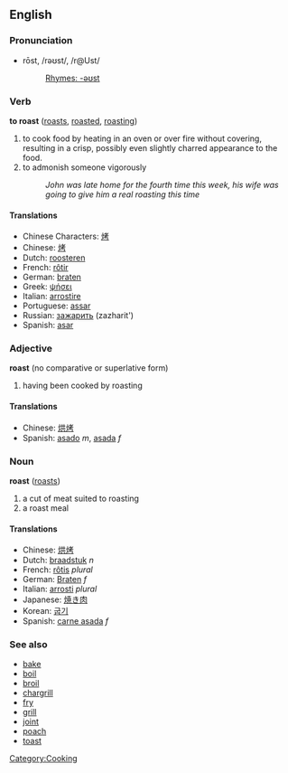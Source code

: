 ==English==
===Pronunciation===
*rōst, /rəʊst/, /r@Ust/
*:[[Rhymes:English:-əʊst|Rhymes: -əʊst]]
[[Category:Cooking]]
===Verb===
'''to roast''' ([[roasts]], [[roasted]], [[roasting]])

# to cook food by heating in an oven or over fire without covering, resulting in a crisp, possibly even slightly charred appearance to the food.
# to admonish someone vigorously
#:''John was late home for the fourth time this week, his wife was going to give him a real roasting this time''

====Translations====
*Chinese Characters: [[烤]]
*Chinese: [[烤]]
*Dutch: [[roosteren]]
*French: [[rôtir]]
*German: [[braten]]
*Greek: [[ψήσει]]
*Italian: [[arrostire]]
*Portuguese: [[assar]]
*Russian: [[зажарить]] (zazharit')
*Spanish: [[asar]]

===Adjective===
'''roast''' (no comparative or superlative form)

# having been cooked by roasting

====Translations====
*Chinese: [[烘烤]]
*Spanish: [[asado]] ''m'', [[asada]] ''f''

===Noun===
'''roast''' ([[roasts]])

<!-- real defs needed -->
# a cut of meat suited to roasting
# a roast meal

====Translations====
*Chinese: [[烘烤]]
*Dutch: [[braadstuk]] ''n''
*French: [[rôtis]] ''plural''
*German: [[Braten]] ''f''
*Italian: [[arrosti]] ''plural''
*Japanese: [[焼き肉]]
*Korean: [[굽기]]
*Spanish: [[carne asada]] ''f''

===See also===
*[[bake]]
*[[boil]]
*[[broil]]
*[[chargrill]]
*[[fry]]
*[[grill]]
*[[joint]]
*[[poach]]
*[[toast]]